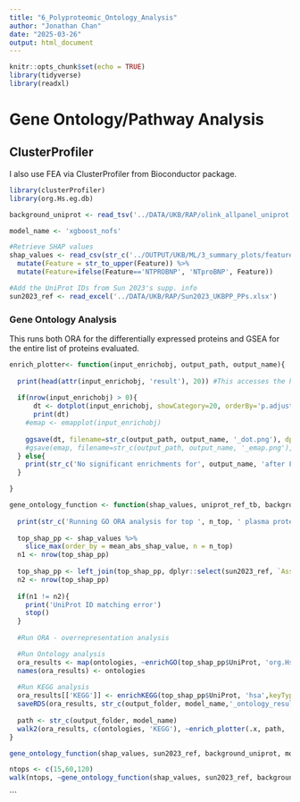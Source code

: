 ```yaml
---
title: "6_Polyproteomic_Ontology_Analysis"
author: "Jonathan Chan"
date: "2025-03-26"
output: html_document
---
```


```r
knitr::opts_chunk$set(echo = TRUE)
library(tidyverse)
library(readxl)
```

# Gene Ontology/Pathway Analysis

## ClusterProfiler
I also use FEA via ClusterProfiler from Bioconductor package.

```r
library(clusterProfiler)
library(org.Hs.eg.db)

background_uniprot <- read_tsv('../DATA/UKB/RAP/olink_allpanel_uniprot.tsv',col_names=F) %>% unique() #For allpanels

model_name <- 'xgboost_nofs'

#Retrieve SHAP values
shap_values <- read_csv(str_c('../OUTPUT/UKB/ML/3_summary_plots/feature_importance/1_hcm_cc_noprs/shap/',model_name,'/',model_name,'_mean_abs_shap_values.csv')) %>%
  mutate(Feature = str_to_upper(Feature)) %>%
  mutate(Feature=ifelse(Feature=='NTPROBNP', 'NTproBNP', Feature))

#Add the UniProt IDs from Sun 2023's supp. info
sun2023_ref <- read_excel('../DATA/UKB/RAP/Sun2023_UKBPP_PPs.xlsx')
```
### Gene Ontology Analysis
This runs both ORA for the differentially expressed proteins and GSEA for the entire list of proteins evaluated.

```r
enrich_plotter<- function(input_enrichobj, output_path, output_name){
  
  print(head(attr(input_enrichobj, 'result'), 20)) #This accesses the head of the result attribute of the enrichResult object
  
  if(nrow(input_enrichobj) > 0){
      dt <- dotplot(input_enrichobj, showCategory=20, orderBy='p.adjust', decreasing=F ) + xlim(c(0,1))
      print(dt)
    #emap <- emapplot(input_enrichobj)
    
    ggsave(dt, filename=str_c(output_path, output_name, '_dot.png'), dpi=600, width=6, height=9)
    #gsave(emap, filename=str_c(output_path, output_name, '_emap.png'), dpi=600)
  } else{
    print(str_c('No significant enrichments for', output_name, 'after FDR 5% adjustment', sep=' ' ))
  }

}

gene_ontology_function <- function(shap_values, uniprot_ref_tb, background_uniprot,model_name,output_folder='../OUTPUT/UKB/ML/3_summary_plots/feature_importance/1_hcm_cc_noprs/shap/', n_top=30,ontologies=c('BP','MF','CC')){
  
  print(str_c('Running GO ORA analysis for top ', n_top, ' plasma proteins'))
  
  top_shap_pp <- shap_values %>%
    slice_max(order_by = mean_abs_shap_value, n = n_top)
  n1 <- nrow(top_shap_pp)
  
  top_shap_pp <- left_join(top_shap_pp, dplyr::select(sun2023_ref, `Assay Target`, `UniProt`), by=c('Feature'='Assay Target'))
  n2 <- nrow(top_shap_pp)
  
  if(n1 != n2){
    print('UniProt ID matching error')
    stop()
  } 
  
  #Run ORA - overrepresentation analysis

  #Run Ontology analysis
  ora_results <- map(ontologies, ~enrichGO(top_shap_pp$UniProt, 'org.Hs.eg.db',keyType = 'UNIPROT', ont=., universe=background_uniprot$X1, readable=T))
  names(ora_results) <- ontologies
  
  #Run KEGG analysis
  ora_results[['KEGG']] <- enrichKEGG(top_shap_pp$UniProt, 'hsa',keyType = 'uniprot', universe=background_uniprot$X1)
  saveRDS(ora_results, str_c(output_folder, model_name,'_ontology_results_top',n_top,'.rds'))
  
  path <- str_c(output_folder, model_name)
  walk2(ora_results, c(ontologies, 'KEGG'), ~enrich_plotter(.x, path, .y))
}

gene_ontology_function(shap_values, sun2023_ref, background_uniprot, model_name) #Run for top 30 plasma proteins

ntops <- c(15,60,120)
walk(ntops, ~gene_ontology_function(shap_values, sun2023_ref, background_uniprot, model_name, n_top=.)) 

```

```
